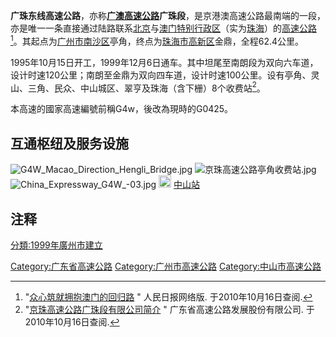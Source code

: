 {{中国高速公路信息框
| 編號 = G0425
| 名稱 = 广州－澳门高速公路（坦尾－珠海）
| 路線簡稱 = 广珠东线
| 最近通車日期 = 1999年12月6日
| 规划总里程 = 62.4
| 起點 = [[广州市|广州市]][[南沙区_(广州市)|南沙区]]坦尾
| 終點 = [[珠海市|珠海市]][[香洲区|香洲区]]下栅
| 出口處數 = 9
| 服務區數 = 1（民众）
}}
'''广珠东线高速公路'''，亦称'''[[广澳高速公路|广澳高速公路]]广珠段'''，是京港澳高速公路最南端的一段，亦是唯一一条直接通过陆路联系[[北京|北京]]与[[澳门特别行政区|澳门特别行政区]]（实为[[珠海|珠海]]）的[[高速公路|高速公路]]<ref>"[http://www.people.com.cn/item/aomen/newfiles1/120907.html 众心筑就拥抱澳门的回归路] {{Wayback|url=http://www.people.com.cn/item/aomen/newfiles1/120907.html |date=20160304080201 }}" 人民日报网络版. 于2010年10月16日查阅.</ref>。其起点为[[广州市|广州市]][[南沙区_(广州市)|南沙区]]亭角，终点为[[珠海市|珠海市]][[珠海國家高新技術產業開發區|高新区]]金鼎，全程62.4公里。

1995年10月15日开工，1999年12月6日通车。其中坦尾至南朗段为双向六车道，设计时速120公里；南朗至金鼎为双向四车道，设计时速100公里。设有亭角、灵山、三角、民众、中山城区、翠亨及珠海（含下栅）8个收费站<ref>"[http://www.gpedcl.com/index.php?id=648&channelId=322&action=view 京珠高速公路广珠段有限公司简介] {{Wayback|url=http://www.gpedcl.com/index.php?id=648&channelId=322&action=view |date=20141020152657 }}" 广东省高速公路发展股份有限公司. 于2010年10月16日查阅.</ref>。

本高速的國家高速編號前稱G4w，後改為現時的G0425。

== 互通枢纽及服务设施 ==
[[File:G4W_Macao_Direction_Hengli_Bridge.jpg|thumb]]
[[File:京珠高速公路亭角收费站.jpg|thumb]]
[[File:China_Expressway_G4W_-03.jpg|thumb]]
{{Start expwy exit box|place=1}}
{{Expwy exit item|place=[[广州市|广州市]]<br />[[南沙区_(广州市)|南沙区]]|place rows=3|type=H|index=42|name=坦尾|highway connection={{China Expwy Name|G9411|[[广珠北线高速公路|广珠北线高速公路]]|L1=G0425}}<br>{{China Expwy Name|G9411|[[虎门大桥|虎门大桥]]}}}}
{{Expwy exit item|type=E|name=灵山|index=46|road connection={{中国省道名|111|P=广东|广珠东线}}<br>(以南段现属{{中国国道名|228}})}}
{{Expwy exit item|type=H|name=横沥|index=49|highway connection={{China Expwy Name|S73|[[南沙港快速路|南沙港快速路]]|P=Guangdong}}}}
{{Expwy exit item|place=[[中山市|中山市]]|place rows=7|type=E|index=58|name=三角|road connection={{中国省道名|364|P=广东|金三大道东}}}}
{{Expwy exit item|type=S|name=民众|alias=浪网|index=62|road connection=岐三公路|comment=[[File:Aiga_watertransportation_inv.svg|20px]][[中山港|中山港]]}}
{{Expwy exit item|type=H|index=68|name=新隆|highway connection={{China Expwy Name|G2518|[[中江高速公路|中江高速公路]]}}}}
{{Expwy exit item|type=E|index=78|name=城区|road connection=博爱七路}}[[File:Aiga_railtransportation_inv.svg|20px]] [[中山站_(中山市)|中山站]]
{{Expwy exit item|type=H|index= |name=火炬西|highway connection={{China Expwy Name|S26|[[中开高速公路|中开高速公路]]|P=Guangdong|L1=G2518}}|state=U}}
{{Expwy exit item|type=E|index=89|name=翠亨|road connection={{中国省道名|111|P=广东|翠亨大道}}<br>(现属{{中国国道名|228}})}}
{{Expwy exit item|type=H|index=98|name=平顶|highway connection={{China Expwy Name|S32|[[西部沿海高速公路|西部沿海高速公路]]|P=Guangdong|L1=G0425}}<br>{{China Expwy Name|S9919|[[广澳高速珠海支线|广澳高速珠海支线]]|P=Guangdong}}}}
{{End expwy exit box|place=1}}

==注释==
{{reflist}}

{{广州主要道路}}
{{广东省高速公路}}

[[Category:广东省高速公路|Category:广东省高速公路]]
[[Category:广州市高速公路|Category:广州市高速公路]]
[[Category:中山市高速公路|Category:中山市高速公路]]
[[分類:1999年廣州市建立|分類:1999年廣州市建立]]